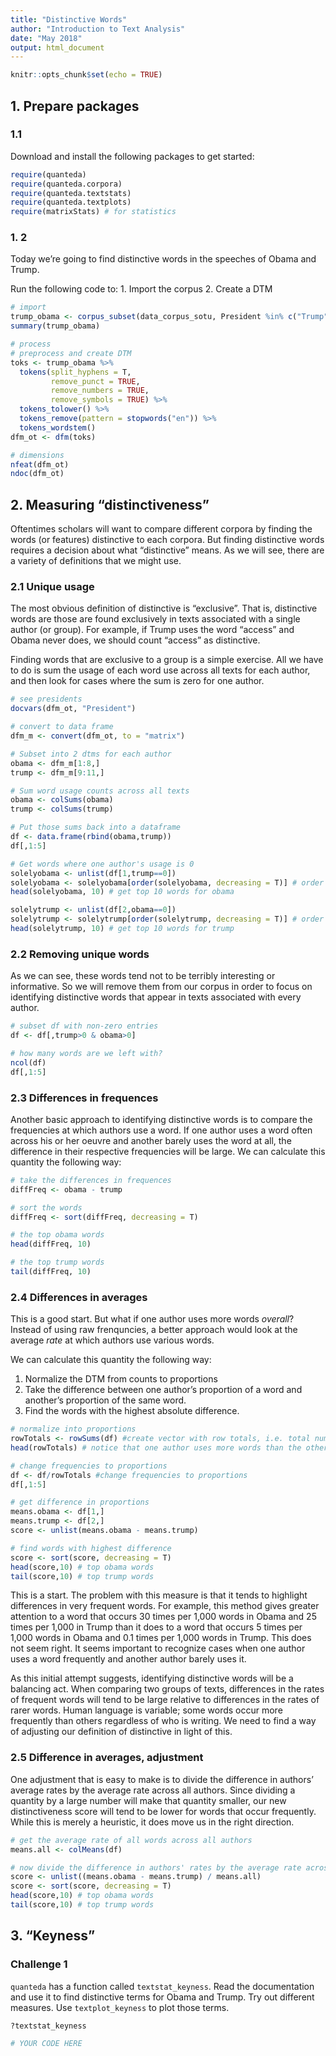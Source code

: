 ```yaml
---
title: "Distinctive Words"
author: "Introduction to Text Analysis"
date: "May 2018"
output: html_document
---
```


```r
knitr::opts_chunk$set(echo = TRUE)
```

## 1. Prepare packages

### 1.1 

Download and install the following packages to get started:

```r
require(quanteda)
require(quanteda.corpora)
require(quanteda.textstats)
require(quanteda.textplots)
require(matrixStats) # for statistics
```

### 1. 2

Today we're going to find distinctive words in the speeches of Obama and Trump.

Run the following code to:
1. Import the corpus
2. Create a DTM

```r
# import
trump_obama <- corpus_subset(data_corpus_sotu, President %in% c("Trump", "Obama")) 
summary(trump_obama)

# process
# preprocess and create DTM
toks <- trump_obama %>%
  tokens(split_hyphens = T,
         remove_punct = TRUE,
         remove_numbers = TRUE,
         remove_symbols = TRUE) %>%
  tokens_tolower() %>% 
  tokens_remove(pattern = stopwords("en")) %>%
  tokens_wordstem()
dfm_ot <- dfm(toks)

# dimensions
nfeat(dfm_ot)
ndoc(dfm_ot)
```

## 2. Measuring "distinctiveness"

Oftentimes scholars will want to compare different corpora by finding the words (or features) distinctive to each corpora. But finding distinctive words requires a decision about what “distinctive” means. As we will see, there are a variety of definitions that we might use. 

### 2.1 Unique usage

The most obvious definition of distinctive is "exclusive". That is, distinctive words are those are found exclusively in texts associated with a single author (or group). For example, if Trump uses the word “access” and Obama never does, we should count “access” as distinctive. 

Finding words that are exclusive to a group is a simple exercise. All we have to do is sum the usage of each word use across all texts for each author, and then look for cases where the sum is zero for one author.

```r
# see presidents
docvars(dfm_ot, "President")

# convert to data frame
dfm_m <- convert(dfm_ot, to = "matrix")

# Subset into 2 dtms for each author
obama <- dfm_m[1:8,]
trump <- dfm_m[9:11,]

# Sum word usage counts across all texts
obama <- colSums(obama)
trump <- colSums(trump)

# Put those sums back into a dataframe
df <- data.frame(rbind(obama,trump))
df[,1:5]

# Get words where one author's usage is 0
solelyobama <- unlist(df[1,trump==0]) 
solelyobama <- solelyobama[order(solelyobama, decreasing = T)] # order them by frequency
head(solelyobama, 10) # get top 10 words for obama

solelytrump <- unlist(df[2,obama==0])
solelytrump <- solelytrump[order(solelytrump, decreasing = T)] # order them by frequency
head(solelytrump, 10) # get top 10 words for trump
```

### 2.2 Removing unique words

As we can see, these words tend not to be terribly interesting or informative. So we will remove them from our corpus in order to focus on identifying distinctive words that appear in texts associated with every author.

```r
# subset df with non-zero entries
df <- df[,trump>0 & obama>0]

# how many words are we left with?
ncol(df)
df[,1:5]
```

### 2.3 Differences in frequences

Another basic approach to identifying distinctive words is to compare the frequencies at which authors use a word. If one author uses a word often across his or her oeuvre and another barely uses the word at all, the difference in their respective frequencies will be large. We can calculate this quantity the following way:

```r
# take the differences in frequences
diffFreq <- obama - trump

# sort the words
diffFreq <- sort(diffFreq, decreasing = T)

# the top obama words
head(diffFreq, 10)

# the top trump words
tail(diffFreq, 10)
```

### 2.4 Differences in averages

This is a good start. But what if one author uses more words *overall*? Instead of using raw frenquncies, a better approach would look at the average *rate* at which authors use various words. 

We can calculate this quantity the following way:

1. Normalize the DTM from counts to proportions
2. Take the difference between one author's proportion of a word and another's proportion of the same word.
3. Find the words with the highest absolute difference.

```r
# normalize into proportions
rowTotals <- rowSums(df) #create vector with row totals, i.e. total number of words per document
head(rowTotals) # notice that one author uses more words than the other

# change frequencies to proportions
df <- df/rowTotals #change frequencies to proportions
df[,1:5]

# get difference in proportions
means.obama <- df[1,]
means.trump <- df[2,]
score <- unlist(means.obama - means.trump)

# find words with highest difference
score <- sort(score, decreasing = T)
head(score,10) # top obama words
tail(score,10) # top trump words
```

This is a start. The problem with this measure is that it tends to highlight differences in very frequent words. For example, this method gives greater attention to a word that occurs 30 times per 1,000 words in Obama and 25 times per 1,000 in Trump than it does to a word that occurs 5 times per 1,000 words in Obama and 0.1 times per 1,000 words in Trump. This does not seem right. It seems important to recognize cases when one author uses a word frequently and another author barely uses it.

As this initial attempt suggests, identifying distinctive words will be a balancing act. When comparing two groups of texts, differences in the rates of frequent words will tend to be large relative to differences in the rates of rarer words. Human language is variable; some words occur more frequently than others regardless of who is writing. We need to find a way of adjusting our definition of distinctive in light of this.

### 2.5 Difference in averages, adjustment

One adjustment that is easy to make is to divide the difference in authors’ average rates by the average rate across all authors. Since dividing a quantity by a large number will make that quantity smaller, our new distinctiveness score will tend to be lower for words that occur frequently. While this is merely a heuristic, it does move us in the right direction.

```r
# get the average rate of all words across all authors
means.all <- colMeans(df)

# now divide the difference in authors' rates by the average rate across all authors
score <- unlist((means.obama - means.trump) / means.all)
score <- sort(score, decreasing = T)
head(score,10) # top obama words
tail(score,10) # top trump words
```

## 3. "Keyness" 

### Challenge 1

`quanteda` has a function called `textstat_keyness`. Read the documentation and use it to find distinctive terms for Obama and Trump. Try out different measures. Use `textplot_keyness` to plot those terms.

```r
?textstat_keyness

# YOUR CODE HERE
```




